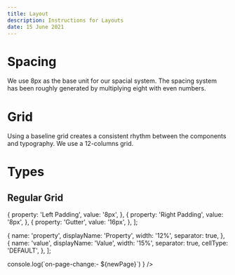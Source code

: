 ```yaml
---
title: Layout
description: Instructions for Layouts
date: 15 June 2021
---
```


# Spacing

We use 8px as the base unit for our spacial system. The spacing system has been roughly generated by multiplying eight with even numbers.

<Message
  appearance="info"
  description="12px is an outlier to the rule. This special padding amount allows for better alignment of stacked items while giving elements enough room to breathe."
/>

# Grid

Using a baseline grid creates a consistent rhythm between the components and typography. We use a 12-columns grid.

# Types

## Regular Grid

  {
    property: 'Left Padding',
    value: '8px',
  },
  {
    property: 'Right Padding',
    value: '8px',
  },
  {
    property: 'Gutter',
    value: '16px',
  },
];

  {
    name: 'property',
    displayName: 'Property',
    width: '12%',
    separator: true,
  },
  {
    name: 'value',
    displayName: 'Value',
    width: '15%',
    separator: true,
    cellType: 'DEFAULT',
  },
];

<Table
  showMenu={false}
  separator={true}
  data={data}
  schema={schema}
  withHeader={true}
  headerOptions={{
    withSearch: false,
  }}
  withPagination={false}
  pageSize={5}
  onPageChange={(newPage) =>
    console.log(`on-page-change:- ${newPage}`)
  }
/>
